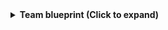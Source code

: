 <details>
<summary><b>Team blueprint (Click to expand)</b></summary>

```json showLineNumbers
{
  "identifier": "githubTeam",
  "title": "GitHub Team",
  "icon": "Github",
  "schema": {
    "properties": {
      "slug": {
        "title": "Slug",
        "type": "string"
      },
      "description": {
        "title": "Description",
        "type": "string"
      },
      "link": {
        "title": "Link",
        "icon": "Link",
        "type": "string",
        "format": "url"
      },
      "permission": {
        "title": "Permission",
        "type": "string"
      },
      "notification_setting": {
        "title": "Notification Setting",
        "type": "string"
      }
    },
    "required": []
  },
  "mirrorProperties": {},
  "calculationProperties": {},
  "relations": {}
}
```

</details>
